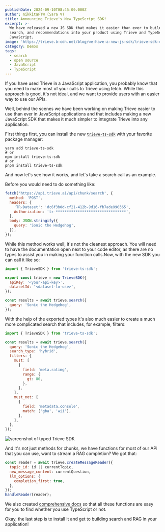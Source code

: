 ```yaml
---
publishDate: 2024-09-10T08:45:00.000Z
author: nikkitaFTW (Sara V)
title: Announcing Trieve's New TypeScript SDK!
excerpt: >-
  We have released a new JS SDK that makes it easier than ever to build RAG,
  search, and recommendations into your product using Trieve and TypeScript or
  JavaScript.
image: 'https://trieve.b-cdn.net/blog/we-have-a-new-js-sdk/trieve-sdk-cover-image.webp'
category: Demos
tags:
  - search
  - open source
  - JavaScript
  - TypeScript
---
```


If you have used Trieve in a JavaScript application, you probably know that you need to make most of your calls to Trieve using fetch. While this approach is good, it's not ideal, and we want to provide users with an easier way to use our APIs.

Well, behind the scenes we have been working on making Trieve easier to use than ever in JavaScript applications and that includes making a new JavaScript SDK that makes it much simpler to integrate Trieve into any application.

First things first, you can install the new [`trieve-ts-sdk`](https://www.npmjs.com/package/trieve-ts-sdk) with your favorite package manager:

```bash!
yarn add trieve-ts-sdk
# or
npm install trieve-ts-sdk
# or
pnpm install trieve-ts-sdk
```

And now let's see how it works, and let's take a search call as an example.

Before you would need to do something like:

```javascript
fetch('https://api.trieve.ai/api/chunk/search', {
  method: 'POST',
  headers: {
    'TR-Dataset': 'dc6f3b0d-cf21-412b-9d16-fb7ade090365',
    Authorization: 'tr-********************************',
  },
  body: JSON.stringify({
    query: 'Sonic the Hedgehog',
  }),
});
```

While this method works well, it's not the cleanest approach. You will need to have the documentation open next to your code editor, as there are no types to assist you in making your function calls.Now, with the new SDK you can call it like so:

```javascript
import { TrieveSDK } from 'trieve-ts-sdk';

export const trieve = new TrieveSDK({
  apiKey: '<your-api-key>',
  datasetId: '<dataset-to-use>',
});

const results = await trieve.search({
  query: 'Sonic the Hedgehog',
});
```

With the help of the exported types it's also much easier to create a much more complicated search that includes, for example, filters:

```javascript
import { TrieveSDK } from 'trieve-ts-sdk';

const results = await trieve.search({
  query: 'Sonic the Hedgehog',
  search_type: 'hybrid',
  filters: {
    must: [
      {
        field: 'meta.rating',
        range: {
          gt: 80,
        },
      },
    ],
    must_not: [
      {
        field: 'metadata.console',
        match: ['gba', 'wii'],
      },
    ],
  },
});
```

![screenshot of typed Trieve SDK](https://cdn.trieve.ai/blog/we-have-a-new-js-sdk/fully-typed-trieve-ts-sdk.webp)

And it's not just methods for chunks, we have functions for most of our API that you can use, want to stream a RAG completion? We got that:

```javascript
const reader = await trieve.createMessageReader({
  topic_id: id || currentTopic,
  new_message_content: currentQuestion,
  llm_options: {
    completion_first: true,
  },
});
handleReader(reader);
```

We also created [comprehensive docs](https://ts-sdk.trieve.ai/) so that all these functions are easy for you to find whether you use TypeScript or not.

Okay, the last step is to install it and get to building search and RAG in your application!
